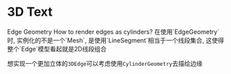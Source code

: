 
# 3D Text

<MDXTitle order={2} id='edge' href='#edge'>
	Edge Geometry
</MDXTitle>

<Anchor href='https://stackoverflow.com/questions/44317902/how-to-render-edges-as-cylinders'>
	How to render edges as cylinders?
</Anchor>
在使用`EdgeGeometry`时, 实例化的不是一个`Mesh`, 是使用`LineSegment`相当于一个线段集合,
这使得整个`Edge`模型看起就是2D线段组合

想实现一个更加立体的`3DEdge`可以考虑使用`CylinderGeometry`去描绘边缘
